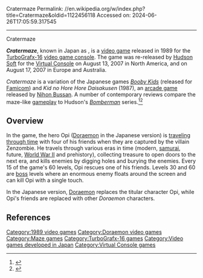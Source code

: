 Cratermaze
Permalink: //en.wikipedia.org/w/index.php?title=Cratermaze&oldid=1122456118
Accessed on: 2024-06-26T17:05:59.317545



------
Cratermaze
{{Infobox video game
|title=Cratermaze
|image=Cratermaze Coverart.png
|caption=North American box art
|developer=[[Hudson Soft]]
|publisher=Hudson Soft
|genre=[[List of maze video games|Maze]]
|designer=
|released={{Video game release|JP|October 30, 1989<ref>{{Cite web|url=https://gamesdb.launchbox-app.com/games/images/7887|title=Cratermaze Details|publisher=LaunchBox Games Database|accessdate=2019-07-30}}</ref>|NA|1990}}
|modes=[[Single-player]]
|platforms=TurboGrafx-16
}}

'''''Cratermaze''''', known in Japan as {{nihongo|'''''Doraemon: Meikyū Daisakusen'''''|ドラえもん {{ruby|迷宮大作戦|めいきゅうだいさくせん}}}}, is a [[video game]] released in 1989 for the [[TurboGrafx-16]] [[video game console]]. The game was re-released by [[Hudson Soft]] for the [[Virtual Console]] on August 13, 2007 in North America, and on August 17, 2007 in Europe and Australia.

''Cratermaze'' is a variation of the Japanese games ''[[Booby Kids]]'' (released for [[Nintendo Entertainment System|Famicom]]) and ''Kid no Hore Hore Daisakusen'' (1987), an [[arcade game]] released by [[Nihon Bussan]]. A number of contemporary reviews compare the maze-like [[gameplay]] to Hudson's ''[[Bomberman]]'' series.<ref>{{Cite web|url=http://gamespot.com/wii/action/doraemonmeikyuudaisakusen/review.html?sid=6176690|title=Cratermaze review|publisher=[[GameSpot]]|last=Provo|first=Frank|date=2007-08-15|accessdate=2007-12-23}}{{dead link|date=August 2017 |bot=InternetArchiveBot |fix-attempted=yes }}</ref><ref>{{Cite web|url=http://wii.ign.com/articles/813/813102p1.html|title=Cratermaze Review|publisher=[[IGN]]|last=Thomas|first=Lucas M.|date=2007-08-15|accessdate=2007-12-23|archive-url=https://web.archive.org/web/20071027160616/http://wii.ign.com/articles/813/813102p1.html|archive-date=2007-10-27|url-status=dead}}</ref>

==Overview==
In the game, the hero Opi ([[Doraemon]] in the Japanese version) is [[Time travel|traveling through time]] with four of his friends when they are captured by the villain Zenzombie. He travels through various eras in time (modern, [[samurai]], future, [[World War II]] and prehistory), collecting treasure to open doors to the next era, and kills enemies by digging holes and burying the enemies. Every 15 of the game's 60 levels, Opi rescues one of his friends. Levels 30 and 60 are [[boss (video games)|boss]] levels where an enormous enemy floats around the screen and can kill Opi with a single touch.

In the Japanese version, [[Doraemon]] replaces the titular character Opi, while Opi's friends are replaced with other ''Doraemon'' characters.

==References==
{{Reflist}}

{{Doraemon}}

[[Category:1989 video games]]
[[Category:Doraemon video games]]
[[Category:Maze games]]
[[Category:TurboGrafx-16 games]]
[[Category:Video games developed in Japan]]
[[Category:Virtual Console games]]
{{maze-videogame-stub}}